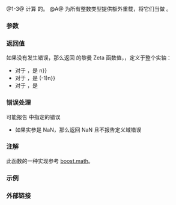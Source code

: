 {{cpp/title|riemann_zeta|riemann_zetaf|riemann_zetal}}
{{cpp/numeric/special_functions/navbar}}
{{dcl begin}}
{{dcl header|cmath}}
{{dcl rev multi|num=1|since1=c++17|dcl1=
float       riemann_zeta ( float num );
double      riemann_zeta ( double num );
long double riemann_zeta ( long double num );
|since2=c++23|dcl2=
/* 浮点数类型 */ riemann_zeta( /* 浮点数类型 */ num );
}}
{{dcl|num=2|since=c++17|
float       riemann_zetaf( float num );
}}
{{dcl|num=3|since=c++17|
long double riemann_zetal( long double num );
}}
{{dcl h|[[#注解|额外重载]]}}
{{dcl header|cmath}}
{{dcl|num=A|since=c++17|
template&lt; class Integer &gt;
double      riemann_zeta ( Integer num );
}}
{{dcl end}}

@1-3@ 计算 {{c|num}} 的{{enwiki|Riemann zeta function|黎曼 zeta 函数}}。{{rev inl|since=c++23|标准库提供所有以无 cv 限定的浮点数类型作为形参 {{c|num}} 的类型的 {{tt|std::riemann_zeta}} 重载。}}
@A@ 为所有整数类型提供额外重载，将它们当做 {{c/core|double}}。

===参数===
{{par begin}}
{{par|num|浮点数或整数}}
{{par end}}

===返回值===
如果没有发生错误，那么返回 {{c|num}} 的黎曼 Zeta 函数值，{{math|ζ(num)}}，定义于整个实轴：
* 对于 {{math|num&gt;1}}，是 {{math|Σ{{su|b=n{{=}}1|p=∞}}n{{su|p=-num}}}}
* 对于 {{math|0≤num≤1}}，是 {{math|{{mfrac|1|1-2{{su|p=1-num}}}}Σ{{su|b=n{{=}}1|p=∞}}(-1){{su|p=n-1}}n{{su|p=-num}}}}
* 对于 {{math|num&lt;0}}，是 {{math|2{{su|p=num}}π{{su|p=num-1}}sin({{mfrac|πnum|2}})Γ(1−num)ζ(1−num)}}

===错误处理===
可能报告 {{lc|math_errhandling}} 中指定的错误
* 如果实参是 NaN，那么返回 NaN 且不报告定义域错误

===注解===
{{cpp/numeric/special functions/older impl note}}

此函数的一种实现参考 [https://www.boost.org/doc/libs/release/libs/math/doc/html/math_toolkit/zetas/zeta.html boost.math]。

{{cpp/numeric/special functions/additional integer overload note|riemann_zeta}}

===示例===
{{example
|code=
#include &lt;cmath&gt;
#include &lt;format&gt;
#include &lt;iostream&gt;
#include &lt;numbers&gt;

int main()
{
    constexpr auto π = std::numbers::pi;

    // 广为人知的值的点检查
    for (const double x : {-1.0, 0.0, 1.0, 0.5, 2.0})
        std::cout &lt;&lt; std::format("ζ({})\t= {:+.5f}\n", x, std::riemann_zeta(x));
    std::cout &lt;&lt; std::format("π²/6\t= {:+.5f}\n", π * π / 6);
}
|output=
ζ(-1)   = -0.08333
ζ(0)    = -0.50000
ζ(1)    = +inf
ζ(0.5)  = -1.46035
ζ(2)    = +1.64493
π²/6    = +1.64493
}}

===外部链接===
{{eli|[https://mathworld.wolfram.com/RiemannZetaFunction.html Weisstein, Eric W. “黎曼 Zeta 函数”]来自 MathWorld--A Wolfram Web Resource。}}

{{langlinks|de|en|es|fr|it|ja|pt|ru}}